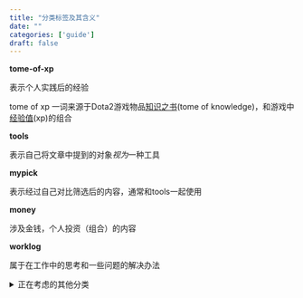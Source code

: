 ```yaml
---
title: "分类标签及其含义"
date: ""
categories: ['guide']
draft: false
---
```


**tome-of-xp**

表示个人实践后的经验

tome of xp 一词来源于Dota2游戏物品[知识之书](https://dota2.fandom.com/zh/wiki/%E7%9F%A5%E8%AF%86%E4%B9%8B%E4%B9%A6)(tome of knowledge)，和游戏中[经验值](https://en.wikipedia.org/wiki/Experience_point)(xp)的组合

**tools**

表示自己将文章中提到的对象*视为*一种工具

**mypick**

表示经过自己对比筛选后的内容，通常和tools一起使用

**money**

涉及金钱，个人投资（组合）的内容

**worklog**

属于在工作中的思考和一些问题的解决办法

<details>
  <summary>正在考虑的其他分类</summary>
  <ul>
    <li> fragments </li>
  </ul>
</details>
